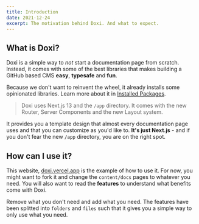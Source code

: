 ```yaml
---
title: Introduction
date: 2021-12-24
excerpt: The motivation behind Doxi. And what to expect.
---
```


## What is Doxi?

Doxi is a simple way to _not_ start a documentation page from scratch. Instead, it comes with some of the best libraries that makes building a GitHub based CMS **easy**, **typesafe** and **fun**.

Because we don't want to reinvent the wheel, it already installs some opinionated libraries. Learn more about it in [Installed Packages](/docs/getting-started/installed-packages).

> Doxi uses Next.js 13 and the `/app` directory. It comes with the new Router, Server Components and the new Layout system.

It provides you a template design that almost every documentation page uses and that you can customize as you'd like to. **It's just Next.js** - and if you don't fear the new `/app` directory, you are on the right spot.

## How can I use it?

This website, [doxi.vercel.app](https://doxi.vercel.app) is the example of how to use it. For now, you might want to fork it and change the `content/docs` pages to whatever you need. You will also want to read the **features** to understand what benefits come with Doxi.

Remove what you don't need and add what you need. The features have been splitted into `folders` and `files` such that it gives you a simple way to only use what you need.
